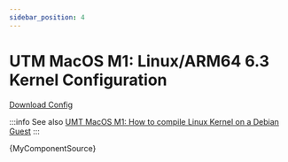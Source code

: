 ```yaml
---
sidebar_position: 4
---
```



# UTM MacOS M1: Linux/ARM64 6.3 Kernel Configuration

<a href="/doit-revamp/configs/config-linux-kernel-arm64.txt" target="_blank">Download Config</a>

:::info
See also [UMT MacOS M1: How to compile Linux Kernel on a Debian Guest](compile-linux-kernel-macos)
:::



<CodeBlock >{MyComponentSource}</CodeBlock>